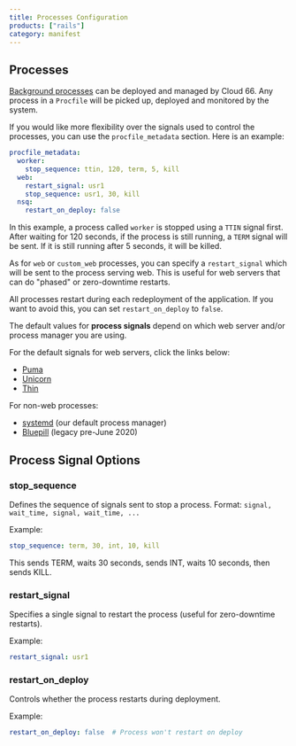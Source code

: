 ```yaml
---
title: Processes Configuration
products: ["rails"]
category: manifest
---
```


## Processes

[Background processes](/:product/:version?/servers/systemd) can be deployed and managed by Cloud 66. Any process in a `Procfile` will be picked up, deployed and monitored by the system.

If you would like more flexibility over the signals used to control the processes, you can use the `procfile_metadata` section. Here is an example:

```yaml
procfile_metadata:
  worker:
    stop_sequence: ttin, 120, term, 5, kill
  web:
    restart_signal: usr1
    stop_sequence: usr1, 30, kill
  nsq:
    restart_on_deploy: false
```

In this example, a process called `worker` is stopped using a `TTIN` signal first. After waiting for 120 seconds, if the process is still running, a `TERM` signal will be sent. If it is still running after 5 seconds, it will be killed.

As for `web` or `custom_web` processes, you can specify a `restart_signal` which will be sent to the process serving web. This is useful for web servers that can do "phased" or zero-downtime restarts.

All processes restart during each redeployment of the application. If you want to avoid this, you can set `restart_on_deploy` to `false`.

The default values for **process signals** depend on which web server and/or process manager you are using.

For the default signals for web servers, click the links below:

- [Puma](/:product/:version?/build-and-config/puma-rack-server#customizing-shutdown-and-reload-signals)
- [Unicorn](/:product/:version?/build-and-config/unicorn-rack-server#customizing-shutdown-and-reload-signals)
- [Thin](/:product/:version?/build-and-config/thin-rack-server#customizing-shutdown-and-reload-signals)

For non-web processes:

- [systemd](/:product/:version?/servers/systemd) (our default process manager)
- [Bluepill](/:product/:version?/servers/bluepill-legacy) (legacy pre-June 2020)

## Process Signal Options

### stop_sequence

Defines the sequence of signals sent to stop a process. Format: `signal, wait_time, signal, wait_time, ...`

Example:
```yaml
stop_sequence: term, 30, int, 10, kill
```
This sends TERM, waits 30 seconds, sends INT, waits 10 seconds, then sends KILL.

### restart_signal

Specifies a single signal to restart the process (useful for zero-downtime restarts).

Example:
```yaml
restart_signal: usr1
```

### restart_on_deploy

Controls whether the process restarts during deployment.

Example:
```yaml
restart_on_deploy: false  # Process won't restart on deploy
```